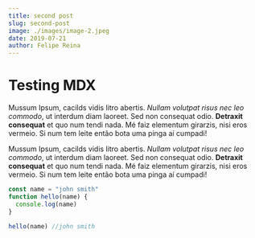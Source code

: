 ```yaml
---
title: second post
slug: second-post
image: ./images/image-2.jpeg
date: 2019-07-21
author: Felipe Reina
---
```



# Testing MDX

Mussum Ipsum, cacilds vidis litro abertis.
_Nullam volutpat risus nec leo commodo_,
ut interdum diam laoreet. Sed non consequat odio.
**Detraxit consequat** et quo num tendi nada.
Mé faiz elementum girarzis, nisi eros vermeio.
Si num tem leite então bota uma pinga aí cumpadi!

Mussum Ipsum, cacilds vidis litro abertis.
_Nullam volutpat risus nec leo commodo_,
ut interdum diam laoreet. Sed non consequat odio.
**Detraxit consequat** et quo num tendi nada.
Mé faiz elementum girarzis, nisi eros vermeio.
Si num tem leite então bota uma pinga aí cumpadi!

<div className="code">

```javascript
const name = "john smith"
function hello(name) {
  console.log(name)
}

hello(name) //john smith
```

</div>
<Counter/>
